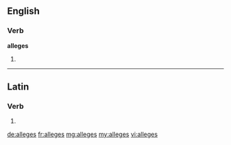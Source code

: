 ==English==

===Verb===
'''alleges'''

# {{third-person singular of|allege}}

----

==Latin==

===Verb===
{{la-verb-form|allēgēs}}

# {{conjugation of|allego|allēgō|2|s|pres|act|sub|lang=la}}

[[de:alleges]]
[[fr:alleges]]
[[mg:alleges]]
[[my:alleges]]
[[vi:alleges]]